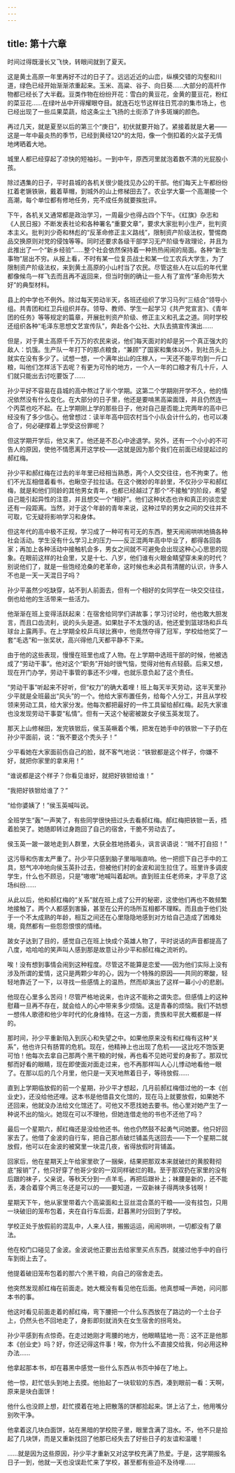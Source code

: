 ```yaml
---
---
---
```

title: 第十六章
---

时间过得既漫长又飞快，转眼间就到了夏天。

这是黄土高原一年里再好不过的日子了。远远近近的山峦，纵横交错的沟壑和川道，绿色已经开始渐渐浓重起来。玉米、高粱、谷子、向日葵……大部分的高杆作物都已经长了大半截。豆类作物在纷纷开花：雪白的黄豆花，金黄的蔓豆花，粉红的菜豆花……在绿叶丛中开得耀眼夺目。就连石圪节这样往日荒凉的集市场上，也已经出现了一些瓜果菜蔬，给这条尘土飞扬的土街添了许多斑斓的颜色。

再过几天，就是夏至以后的第三个“庚日”，初伏就要开始了。紧接着就是大暑——这是一年中最炎热的季节，已经到黄经120°的太阳，像一个倒扣着的火盆子无情地烤晒着大地。

城里人都已经穿起了凉快的短袖衫。一到中午，原西河里就泡着数不清的光屁股小孩。

除过遇集的日子，平时县城的各机关很少能找见办公的干部。他们每天上午都纷纷扛着老镢铁锹，戴着草帽，到城外的山上修梯田去了。农业学大寨一个高潮接一个高潮，每个单位都有修地任务，完不成任务就要挨批评。

下午，各机关又通常都是政治学习，一周最少也得占四个下午。《红旗》杂志和《人民日报》不断发表社论和各种署名“重要文章”，要求大家批判小生产，批判资本主义。批判刘少奇和林彪的“反革命修正主义路线”，限制资产阶级法权，警惕商品交换原则对党的侵蚀等等。同时还要求各级干部学习无产阶级专政理论，并且为此推出了一个“新乡经验”……整个社会依然保持着一种热热闹闹的局面。各种“新生事物”层出不穷。从报上看，不时有某一位复员战士和某一位工农兵大学生，为了限制资产阶级法权，来到黄土高原的小山村当了农民。尽管这些人在以后的年代里都像候鸟一样飞去而且再不返回来，但当时倒的确让一些人有了宣传“革命形势大好”的典型材料。

县上的中学也不例外。除过每天劳动半天，各班还组织了学习马列“三结合”领导小组。共青团和红卫兵组织并存。领导、教师、学生一起学习《共产党宣言》、《青年团的任务》等等规定的篇章，开展批判资产阶级、修正主义和孔孟之道。同时学校还组织各种“毛泽东思想文艺宣传队”，奔赴各个公社、大队去搞宣传演出……

但是，对于黄土高原千千万万的农民来说，他们每天面对的却是另一个真正强大的敌人：饥饿。生产队一年打下的那点粮食，“兼顾”了国家和集体以外，到社员头上就实在没有多少了。试想一想，一个满年出山的庄稼人，一天还不能平均到一斤口粮，叫他们怎样活下去呢？有更为可怜的地方，一个人一年的口粮才有几十斤，人们就只能出去讨吃要饭了……

孙少平好不容易在县城的高中熬过了半个学期。这第二个学期刚开学不久，他的情况依然没有什么变化。在大部分的日子里，他还是要啃黑高粱面馍，并且仍然连一个丙菜也吃不起。在上学期刚上学的那些日子，他对自己是否能上完两年的高中已经没有了多少信心。他曾想过：读半年高中回农村当个小队会计什么的，也可以凑合了，何必硬撑着上学受这份罪呢？

但这学期开学后，他又来了。他还是不忍心中途退学。另外，还有一个小小的不可告人的原因，使他不情愿离开这学校——这就是因为那个我们在前面已经提起过的郝红梅。

孙少平和郝红梅在过去的半年里已经相当熟悉，两个人交交往往，也不拘束了。他们不光互相借着看书，也瞅空子拉拉话。在这个微妙的年龄里，不仅孙少平和郝红梅，就是和他们同龄的其他男女青年，也都已经越过了那个“不接触”的阶段，希望自己能引起异性的注意，并且想交一个“相好”。他们这种状态也许和真正的谈恋爱还有一段距离。当然，对于这个年龄的青年来说，这种过早的男女之间的交往并不可取，它无疑将影响学习和身体。

但这年代的高中极不正规，学习成了一种可有可无的东西，整天闹闹哄哄地搞各种社会活动。学生没有什么学习上的压力——反正混两年高中毕业了，都得各回各家；再加上各种活动中接触机会多，男女之间就不可避免会出现这种心心思思的现象。在眼前这样的社会里，又是十七、八岁，他们谁有火眼金睛望穿未来的时代？别说他们了，就是一些饱经沧桑的老革命，这时候也未必具有清醒的认识，许多人不也是一天一天混日子吗？

孙少平虽然少吃缺穿，站不到人前面去，但有一个相好的女同学在一块交交往往，倒也给他的生活带来一些活力。

他渐渐在班上变得活跃起来：在宿舍给同学们讲故事；学习讨论时，他也敢大胆发言，而且口齿流利，说的头头是道。如果肚子不太饿的话，他还爱到篮球场和乒乓球台上露两手。在上学期全校乒乓球比赛中，他竟然夺得了冠军，学校给他奖了一套“毛选”和一张奖状，高兴得他几天都平静不下来。

由于他的这些表现，慢慢在班里也成了人物。在上学期中选班干部的时候，他被选成了“劳动干事”。他对这个“职务”开始时很气恼，觉得对他有点轻藐。后来又想，现在开门办学，劳动干事管的事还不少哩，也就乐意负起了这个责任。

“劳动干事”听起来不好听，但“权力”的确大着哩！班上每天半天劳动，这半天里孙少平就是全班最出“风头”的一个。他给大家布置任务，给每个人分工，并且从学校领来劳动工具，给大家分发。他每次都把最好的一件工具留给郝红梅。起先大家谁也没发现劳动干事耍“私情”。但有一天这个秘密被跛女子侯玉英发现了。

那天上山修梯田，发完铁锨后，侯玉英噘着个嘴，把发在她手中的铁锨一下子扔在孙少平面前，说：“我不要这个秃头子！”

少平看她在大家面前伤自己的脸，就不客气地说：“铁锨都是这个样子，你嫌不好，就把你家里的拿来用！”

“谁说都是这个样子？你看见谁好，就把好铁锨给谁！”

“我把好铁锨给谁了？”

“给你婆姨了！”侯玉英喊叫说。

全班学生“轰”一声笑了，有些同学很快扭过头去看郝红梅。郝红梅把铁锨一丢，捂着脸哭了。她随即转过身跑回了自己的宿舍，干脆不劳动去了。

侯玉英一跛一跛地走到人群里，大获全胜地扬着头，讽言讽语说：“贼不打自招！”

这污辱和伤害太严重了。孙少平只感到脑子里嗡嗡直响。他一把掼下自己手中的工具，怒气冲冲地向侯玉英扑过去，但被他们村的金波和润生拉住了。班里许多调皮学生，什么也不顾忌，只是“嗷嗷”地喊叫着起哄。直到班主任老师来，才平息了这场纠纷……

从此以后，他和郝红梅的“关系”就在班上成了公开的秘密，这使他们再也不敢频繁地接触了。两个人都感到害臊，甚至在公开的场所互相都不理睬。而且由于他们处于一个不太成熟的年龄，相互之间还在心里隐隐地感到对方给自己造成了困难处境，竟然都有一些怨怨恨恨的情绪。

跛女子达到了目的，感觉自己在班上快成个英雄人物了，平时说话的声音都提高了八度，哈哈哈的笑声叫人感到那是故意让孙少平和郝红梅之流听的。

唉！没有想到事情会闹到这种程度。尽管这不能算是恋爱——因为他们实际上没有涉及所谓的爱情，这只是两颗少年的心，因为一个特殊的原因——共同的寒酸，轻轻地靠近了一下，以寻找一些感情上的温热，然而却演出了这样一幕小小的悲剧。

他现在心里多么苦闷！尽管严格地说来，也许这不能称之谓失恋。但感情上的这种慰藉一旦再不存在，就会给人的心中带来多少烦恼。这是青春的烦恼。我们不妨想一想伟人歌德和他少年时代的化身维特。在这一方面，贵族和平民大概都是一样的。

那时间，孙少平重新陷入到灰心和失望之中。如果他原来没有和红梅有这种“关系”，他也许只有肠胃的危机。现在，他精神上也出现了危机——这比吃不饱饭更可怕！他每次去拿自己那两个黑干粮的时候，再也看不见她可爱的身影了。那双忧郁而好看的眼睛，现在即使面对面走过来，也不再那样叫人心儿悸动地看他一眼了。在那以后的几个月里，他只是一天天地熬着日子，等待放假……

直到上学期临放假的前一个星期，孙少平才想起，几月前郝红梅借过他的一本《创业史》，还没给他还哩。这本书是他借县文化馆的，现在马上就要放假，如果她不还回来，他就没办法给文化馆还了。可他又不愿找她去要书。他心里对她产生了一种说不出的恼火。她现在可以不理他，但她连借走他的书也不还他了吗？

最后一个星期六，郝红梅还是没给他还书。他也仍然鼓不起勇气问她要。他只好回家去了。他借了金波的自行车，把自己那点破烂铺盖先送回去——下一个星期二就放假，他可以在金波的被窝里一块混几夜，省得放假时背铺盖。

回家后，他在星期天上午给家里砍了一捆柴，结果把那双本来就破烂的黄胶鞋彻底“报销”了，他只好穿了他哥少安的一双同样破烂的鞋。至于那双扔在家里的没有后跟的袜子，父亲说，等秋天分到一点羊毛，再把后跟补上；袜腰是新的，还不能丢，凑合着穿个两三冬还是可以的——要知道，一双新袜子得两块多钱啊！

星期天下午，他从家里带着六个高粱面和土豆丝混合蒸的干粮——没有挂包，只用一块破旧的笼布包着，夹在自行车后面，赶暮黑时分回到了学校。

学校正处于放假前的混乱中，人来人往，搬搬运运，闹闹哄哄，一切都没有了章法。

他在校门口碰见了金波。金波说他正要出去给家里买点东西，就接过他手中的自行车到街上去了。

他提着破旧笼布包着的那六个黑干粮，向自己的宿舍走去。

他突然发现郝红梅在前面走。她大概没有看见他在后面。他真想喊一声她，问问那本书的事。

他这时看见前面走着的郝红梅，弯下腰把一个什么东西放在了路边的一个土台子上，仍然头也不回地走了，身影即刻就消失在女生宿舍的拐弯处。

孙少平感到有点惊奇。在走过她刚才弯腰的地方，他眼睛猛地一亮：这不正是他那本《创业史》吗？好，你还记得这件事！唉，你为什么不直接交给我，何必用这种办法……

他拿起那本书，却在暮黑中感觉一些什么东西从书页中掉在了地上。

他一惊，赶忙低头到地上去摸。他抬起了一块软软的东西，凑到眼前一看：天啊，原来是块白面饼！

他什么也没顾上想，赶忙摸着在地上把散落的饼都拾起来。饼上沾了土，他用嘴分别吹干净。

他拿着这几块白面饼，站在黑暗的学校院子里，眼里含满了泪水。不，他不只是拾起了几块饼，而是又重新找回了他那已经失去了好些日子的友谊和温暖！

……就是因为这些原因，孙少平才重新又对这学校充满了热爱。于是，这学期报名日子一到，他就一天也没误赴忙来了学校，甚至都有些迫不及待哩……